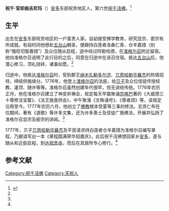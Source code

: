 '''祝千·官却曲吉尼玛'''（{{bd|？||？|}}）[[安多|安多]]东部祝贡地区人，第六世[[祝千活佛|祝千活佛]]。<ref name=dzls>{{Cite web |url=http://www.dizh.net/Info/1/19851/index.aspx |title=内蒙古鄂尔多斯市准格尔旗准格尔召（宝堂寺），地藏莲社，2008-05-23 |accessdate=2013-07-14 |archive-date=2013-07-15 |archive-url=https://archive.is/20130715090801/http://www.dizh.net/Info/1/19851/index.aspx |dead-url=no }}</ref>

==生平==
出生在[[安多|安多]]东部祝贡地区的一户富贵人家。自幼接受佛学教育，研究显宗、密宗有所成就。有段时间他想赴[[五台山|五台山]]朝圣，便跟持白莲者洛桑仁青、仓羊嘉措（别称“俄旺切智嘉措”）及众位随从启程，途中经过阿勒哈德，在[[准格尔召|准格尔召]]附近留宿。他向准格尔召说明了此行目的之后，同意在归途中在该召住宿。抵达[[五台山|五台山]]后，他潜心修习，顶礼绕转，诸事如愿。<ref name=dzls/>

归途中，他抵达[[准格尔召|准格尔召]]时，受到郡王[[纳木扎勒多尔济|纳木扎勒多尔济]]、[[兀思哈勒华襄杰|兀思哈勒华襄杰]]的热情招待，缔结供施缘分。1776年，他登上[[准格尔召|准格尔召]]的法座，给[[贝子|贝子]]及众位信徒传授经教、灌顶、随许等等。准格尔召虽然创建年代很早，但无讲经传统。1776年农历正月，他在准格尔召建立了神变祈祷会，规定每天早晨聚诵[[宗喀巴|宗喀巴]]著的《大威德三十尊修法宝箧》、《法王施食供会》，中午聚涌《文殊诵号》、《尊者颂》等，该规定沿用至今。1777年农历六月，他创立了[[佛教|佛教]]根本受夏等三事的修法。志贡仁布在位期间，著有《道歌》等许多文集，还为许多善士及信徒广施佛法，开展并弘扬了准格尔召显宗及密宗的讲闻。<ref name=dzls/>

1777年，贝子[[兀思哈勒华襄杰|兀思哈勒华襄杰]]及平民请求持白莲者仓羊嘉措为准格尔召编写章程，乃据请写出一本《章程圆满荣华招嘉庆》，此后祝千活佛想回家乡[[安多|安多]]，遂与随从和近臣启程，到达[[祝贡寺|祝贡寺]]，而后在其居所专心修行。<ref name=dzls/>

==参考文献==
{{reflist}}

{{start box}}
{{s-rel|bu}}
{{s-before|[[祝千·洛藏官却丹增|祝千·洛藏官却丹增]]}}
{{s-title|[[祝千活佛|祝千活佛]]|（坐床年份不详）—（卒年不详）}}
{{s-after|[[祝千·洛藏官却成来嘉措|祝千·洛藏官却成来嘉措]]}}
{{end box}}

[[Category:祝千活佛|Category:祝千活佛]]
[[Category:天祝人|Category:天祝人]]